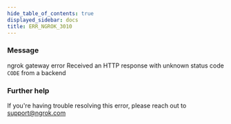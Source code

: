```yaml
---
hide_table_of_contents: true
displayed_sidebar: docs
title: ERR_NGROK_3010
---
```


### Message

ngrok gateway error
Received an HTTP response with unknown status code `CODE` from a backend

<ErrorDetails />

### Further help

If you're having trouble resolving this error, please reach out to [support@ngrok.com](mailto:support@ngrok.com?subject=Help%20with%20ERR_NGROK_3010)
